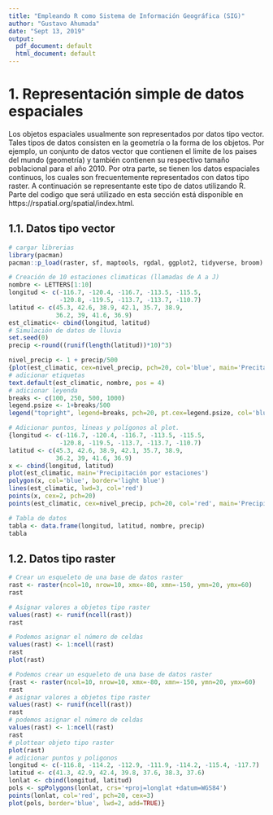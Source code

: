 ```yaml
---
title: "Empleando R como Sistema de Información Geográfica (SIG)"
author: "Gustavo Ahumada"
date: "Sept 13, 2019"
output:
  pdf_document: default
  html_document: default
---
```


# 1. Representación simple de datos espaciales

Los objetos espaciales usualmente son representados por datos tipo vector. Tales tipos de datos consisten en la geometría o la forma de los objetos. Por ejemplo, un conjunto de datos vector que contienen el limite de los paises del mundo (geometría) y también contienen su respectivo tamaño poblacional para el año 2010. Por otra parte, se tienen los datos espaciales continuos, los cuales son frecuentemente representados con datos tipo raster. A continuación se representante este tipo de datos utilizando R. Parte del codigo que será utilizado en esta sección está disponible en https://rspatial.org/spatial/index.html.

## 1.1. Datos tipo vector


```r
# cargar librerias 
library(pacman)
pacman::p_load(raster, sf, maptools, rgdal, ggplot2, tidyverse, broom)
```


```r
# Creación de 10 estaciones climaticas (llamadas de A a J)
nombre <- LETTERS[1:10]
longitud <- c(-116.7, -120.4, -116.7, -113.5, -115.5,
              -120.8, -119.5, -113.7, -113.7, -110.7)
latitud <- c(45.3, 42.6, 38.9, 42.1, 35.7, 38.9,
             36.2, 39, 41.6, 36.9)
est_climatic<- cbind(longitud, latitud)
# Simulación de datos de lluvia
set.seed(0)
precip <-round((runif(length(latitud))*10)^3)
```


```r
nivel_precip <- 1 + precip/500
{plot(est_climatic, cex=nivel_precip, pch=20, col='blue', main='Precitación por estaciones')
# adicionar etiquetas
text.default(est_climatic, nombre, pos = 4)
# adicionar leyenda
breaks <- c(100, 250, 500, 1000)
legend.psize <- 1+breaks/500 
legend("topright", legend=breaks, pch=20, pt.cex=legend.psize, col='blue', bg='gray')}
```


```r
# Adicionar puntos, lineas y polígonos al plot.
{longitud <- c(-116.7, -120.4, -116.7, -113.5, -115.5,
              -120.8, -119.5, -113.7, -113.7, -110.7)
latitud <- c(45.3, 42.6, 38.9, 42.1, 35.7, 38.9,
             36.2, 39, 41.6, 36.9)
x <- cbind(longitud, latitud)
plot(est_climatic, main='Precipitación por estaciones')
polygon(x, col='blue', border='light blue')
lines(est_climatic, lwd=3, col='red')
points(x, cex=2, pch=20)
points(est_climatic, cex=nivel_precip, pch=20, col='red', main='Precipitation by station')}
```


```r
# Tabla de datos
tabla <- data.frame(longitud, latitud, nombre, precip)
tabla
```


## 1.2. Datos tipo raster


```r
# Crear un esqueleto de una base de datos raster
rast <- raster(ncol=10, nrow=10, xmx=-80, xmn=-150, ymn=20, ymx=60)
rast
```


```r
# Asignar valores a objetos tipo raster
values(rast) <- runif(ncell(rast))
rast
```


```r
# Podemos asignar el número de celdas 
values(rast) <- 1:ncell(rast)
rast
plot(rast)
```


```r
# Podemos crear un esqueleto de una base de datos raster
{rast <- raster(ncol=10, nrow=10, xmx=-80, xmn=-150, ymn=20, ymx=60)
rast
# asignar valores a objetos tipo raster
values(rast) <- runif(ncell(rast))
rast
# podemos asignar el número de celdas 
values(rast) <- 1:ncell(rast)
rast
# plottear objeto tipo raster
plot(rast)
# adicionar puntos y poligonos
longitud <- c(-116.8, -114.2, -112.9, -111.9, -114.2, -115.4, -117.7)
latitud <- c(41.3, 42.9, 42.4, 39.8, 37.6, 38.3, 37.6)
lonlat <- cbind(longitud, latitud)
pols <- spPolygons(lonlat, crs='+proj=longlat +datum=WGS84')
points(lonlat, col='red', pch=20, cex=3)
plot(pols, border='blue', lwd=2, add=TRUE)}
```


